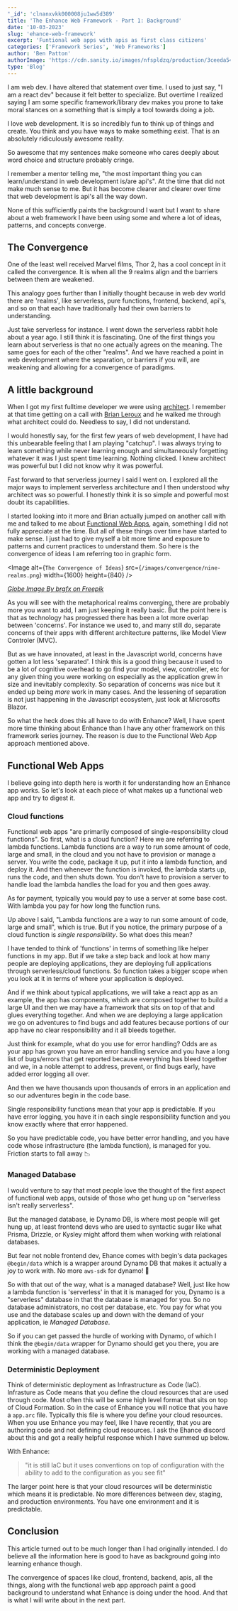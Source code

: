 ```yaml
---
'_id': 'clnanxvkk000008ju1ww5d389'
title: 'The Enhance Web Framework - Part 1: Background'
date: '10-03-2023'
slug: 'ehance-web-framework'
excerpt: 'Funtional web apps with apis as first class citizens'
categories: ['Framework Series', 'Web Frameworks']
author: 'Ben Patton'
authorImage: 'https://cdn.sanity.io/images/nfspldzq/production/3ceeda54221c7c0614ecc51f955c7be39a1da34e-512x512.jpg'
type: 'Blog'
---
```


I am web dev. I have altered that statement over time. I used to just say, "I am a react dev" because it felt better to specialize. But overtime I realized saying I am some specific framework/library dev makes you prone to take moral stances on a something that is simply a tool towards doing a job.

I love web development. It is so incredibly fun to think up of things and create. You think and you have ways to make something exist. That is an absolutely ridiculously awesome reality.

So awesome that my sentences make someone who cares deeply about word choice and structure probably cringe.

I remember a mentor telling me, "the most important thing you can learn/understand in web development is/are api's". At the time that did not make much sense to me. But it has become clearer and clearer over time that web development is api's all the way down.

None of this sufficiently paints the background I want but I want to share about a web framework I have been using some and where a lot of ideas, patterns, and concepts converge.

## The Convergence

One of the least well received Marvel films, Thor 2, has a cool concept in it called the convergence. It is when all the 9 realms align and the barriers between them are weakened.

This analogy goes further than I initially thought because in web dev world there are 'realms', like serverless, pure functions, frontend, backend, api's, and so on that each have traditionally had their own barriers to understanding.

Just take serverless for instance. I went down the serverless rabbit hole about a year ago. I still think it is fascinating. One of the first things you learn about serverless is that no one actually agrees on the meaning. The same goes for each of the other "realms". And we have reached a point in web development where the separation, or barriers if you will, are weakening and allowing for a convergence of paradigms.

## A little background

When I got my first fulltime developer we were using [architect](https://arc.codes). I remember at that time getting on a call with [Brian Leroux](https://twitter.com/brianleroux) and he walked me through what architect could do. Needless to say, I did not understand.

I would honestly say, for the first few years of web development, I have had this unbearable feeling that I am playing "catchup". I was always trying to learn something while never learning enough and simultaneously forgetting whatever it was I just spent time learning. Nothing clicked. I knew architect was powerful but I did not know why it was powerful.

Fast forward to that serverless journey I said I went on. I explored all the major ways to implement serverless architecture and I then understood why architect was so powerful. I honestly think it is so simple and powerful most doubt its capabilities.

I started looking into it more and Brian actually jumped on another call with me and talked to me about [Functional Web Apps](https://fwa.dev), again, something I did not fully appreciate at the time. But all of these things over time have started to make sense. I just had to give myself a bit more time and exposure to patterns and current practices to understand them. So here is the convergence of ideas I am referring too in graphic form.

<Image
  alt={`The Convergence of Ideas`}
  src={`/images/convergence/nine-realms.png`}
  width={1600}
  height={840}
/>

[_Globe Image By brgfx on Freepik_](https://www.freepik.com/free-vector/earth-globe-cartoon-sticker-white-background_21196645.htm#page=2&query=globe%202d&position=3&from_view=search&track=ais)

As you will see with the metaphorical realms converging, there are probably more you want to add, I am just keeping it really basic. But the point here is that as technology has progressed there has been a lot more overlap between 'concerns'. For instance we used to, and many still do, separate concerns of their apps with different architecture patterns, like Model View Controler (MVC).

But as we have innovated, at least in the Javascript world, concerns have gotten a lot less 'separated'. I think this is a good thing because it used to be a lot of cognitive overhead to go find your model, view, controller, etc for any given thing you were working on especially as the application grew in size and inevitably complexity. So separation of concerns was nice but it ended up being _more_ work in many cases. And the lessening of separation is not just happening in the Javascript ecosystem, just look at Microsofts Blazor.

So what the heck does this all have to do with Enhance? Well, I have spent more time thinking about Enhance than I have any other framework on this framework series journey. The reason is due to the Functional Web App approach mentioned above.

## Functional Web Apps

I believe going into depth here is worth it for understanding how an Enhance app works. So let's look at each piece of what makes up a functional web app and try to digest it.

### Cloud functions

Functional web apps "are primarily composed of single-responsibility cloud functions". So first, what is a cloud function? Here we are referring to lambda functions. Lambda functions are a way to run some amount of code, large and small, in the cloud and you not have to provision or manage a server. You write the code, package it up, put it into a lambda function, and deploy it. And then whenever the function is invoked, the lambda starts up, runs the code, and then shuts down. You don't have to provision a server to handle load the lambda handles the load for you and then goes away.

As for payment, typically you would pay to use a server at some base cost. With lambda you pay for how long the function runs.

Up above I said, "Lambda functions are a way to run some amount of code, large and small", which is true. But if you notice, the primary purpose of a cloud function is _single responsibility_. So what does this mean?

I have tended to think of 'functions' in terms of something like helper functions in my app. But if we take a step back and look at how many people are deploying applications, they are deploying full applications through serverless/cloud functions. So function takes a bigger scope when you look at it in terms of where your application is deployed.

And if we think about typical applications, we will take a react app as an example, the app has components, which are composed together to build a large UI and then we may have a framework that sits on top of that and glues everything together. And when we are deploying a large application we go on adventures to find bugs and add features because portions of our app have no clear responsibility and it all bleeds together.

Just think for example, what do you use for error handling? Odds are as your app has grown you have an error handling service and you have a long list of bugs/errors that get reported because everything has bleed together and we, in a noble attempt to address, prevent, or find bugs early, have added error logging all over.

And then we have thousands upon thousands of errors in an application and so our adventures begin in the code base.

Single responsibility functions mean that your app is predictable. If you have error logging, you have it in each single responsibility function and you know exactly where that error happened.

So you have predictable code, you have better error handling, and you have code whose infrastructure (the lambda function), is managed for you. Friction starts to fall away 📉

### Managed Database

I would venture to say that most people love the thought of the first aspect of functional web apps, outside of those who get hung up on "serverless isn't really serverless".

But the managed database, ie Dynamo DB, is where most people will get hung up, at least frontend devs who are used to syntactic sugar like what Prisma, Drizzle, or Kysley might afford them when working with relational databases.

But fear not noble frontend dev, Ehance comes with begin's data packages `@begin/data` which is a wrapper around Dynamo DB that makes it actually a joy to work with. No more `aws-sdk` for dynamo! 🎉

So with that out of the way, what is a managed database? Well, just like how a lambda function is 'serverless' in that it is managed for you, Dynamo is a "serverless" database in that the database is managed for you. So no database administrators, no cost per database, etc. You pay for what you use and the database scales up and down with the demand of your application, ie _Managed Database_.

So if you can get passed the hurdle of working with Dynamo, of which I think the `@begin/data` wrapper for Dynamo should get you there, you are working with a managed database.

### Deterministic Deployment

Think of deterministic deployment as Infrastructure as Code (IaC). Infrasture as Code means that you define the cloud resources that are used through code. Most often this will be some high level format that sits on top of Cloud Formation. So in the case of Enhance you will notice that you have a `app.arc` file. Typically this file is where you define your cloud resources. When you use Enhance you may feel, like I have recently, that you are authoring code and not defining cloud resources. I ask the Ehance discord about this and got a really helpful response which I have summed up below.

With Enhance:

> "it is still IaC but it uses conventions on top of configuration with the ability to add to the configuration as you see fit"

The larger point here is that your cloud resources will be deterministic which means it is predictable. No more differences between dev, staging, and production environments. You have one environment and it is predictable.

## Conclusion

This article turned out to be much longer than I had originally intended. I do believe all the information here is good to have as background going into learning enhance though.

The convergence of spaces like cloud, frontend, backend, apis, all the things, along with the functional web app approach paint a good background to understand what Enhance is doing under the hood. And that is what I will write about in the next part.
